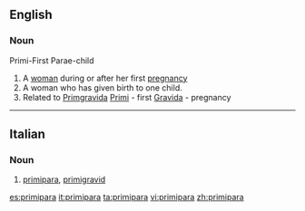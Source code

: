 ==English==

===Noun===
{{en-noun|pl2=primiparae}}
{{rfap}}
Primi-First Parae-child
# A [[woman]] during or after her first [[pregnancy]]
# A woman who has given birth to one child.
# Related to [[Primgravida]] [[Primi]] - first  [[Gravida]] - pregnancy
----

==Italian==

===Noun===
{{it-noun|primipar|f|a|e}}

# [[#English|primipara]], [[primigravid]]

[[es:primipara]]
[[it:primipara]]
[[ta:primipara]]
[[vi:primipara]]
[[zh:primipara]]